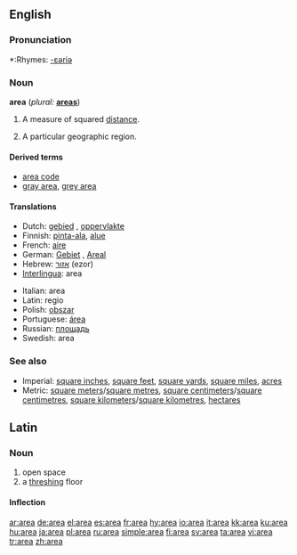 {{see|área}}
==English==

===Pronunciation===
*:Rhymes: [[Rhymes:English:-ɛəriə|-ɛəriə]]

===Noun===
'''area'''  (''plural:'' '''[[areas]]''')

# {{geometry}} A measure of squared [[distance]].
# A particular geographic region.
<!--please add more definitions-->

====Derived terms====
*[[area code]]
*[[gray area]], [[grey area]]

====Translations====
{{top}}
*Dutch: [[gebied]] {{n}}, [[oppervlakte]] {{f}}
*Finnish: [[pinta-ala]], [[alue]]
*French: [[aire]] {{f}}
*German: [[Gebiet]] {{n}}, [[Areal]] 
*Hebrew: [[אזור]] (ezor) {{m}}
*[[Interlingua]]: area
{{mid}}
*Italian: area {{f}}
*Latin: regio {{f}}
*Polish: [[obszar]] {{m}}
*Portuguese: [[área]] {{f}}
*Russian: [[площадь]] {{f}}
*Swedish: area
{{bottom}}

===See also===
*Imperial: [[square inch]]es, [[square foot|square feet]], [[square yard]]s, [[square mile]]s, [[acre]]s
*Metric: [[square meter]]s/[[square metre]]s, [[square centimeter]]s/[[square centimetre]]s, [[square kilometer]]s/[[square kilometre]]s, [[hectare]]s

==Latin==
===Noun===
{{la-noun|ārea|areae|āreae|f|first}}
#open space
#a [[threshing]] floor

====Inflection====
{{la-decl-1st|ãre}}

[[ar:area]]
[[de:area]]
[[el:area]]
[[es:area]]
[[fr:area]]
[[hy:area]]
[[io:area]]
[[it:area]]
[[kk:area]]
[[ku:area]]
[[hu:area]]
[[ja:area]]
[[pl:area]]
[[ru:area]]
[[simple:area]]
[[fi:area]]
[[sv:area]]
[[ta:area]]
[[vi:area]]
[[tr:area]]
[[zh:area]]